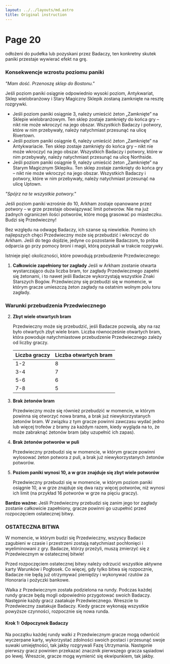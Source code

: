 ```yaml
---
layout: ../../layouts/md.astro
title: Original instruction
---
```


# Page 20

odłożeni do pudełka lub pozyskani przez Badaczy, ten konkretny skutek paniki przestaje wywierać efekt na grę.

### Konsekwencje wzrostu poziomu paniki

_"Mam dość. Przenoszę sklep do Bostonu."_

Jeśli poziom paniki osiągnie odpowiednio wysoki poziom, Antykwariat, Sklep wielobranżowy i Stary Magiczny Sklepik zostaną zamknięte na resztę rozgrywki.

- Jeśli poziom paniki osiągnie 3, należy umieścić żeton „Zamknięte” na Sklepie wielobranżowym. Ten sklep zostaje zamknięty do końca gry – nikt nie może wkroczyć na jego obszar. Wszystkich Badaczy i potwory, które w nim przebywały, należy natychmiast przesunąć na ulicę Rivertown.
- Jeśli poziom paniki osiągnie 6, należy umieścić żeton „Zamknięte” na Antykwariacie. Ten sklep zostaje zamknięty do końca gry – nikt nie może wkroczyć na jego obszar. Wszystkich Badaczy i potwory, które w nim przebywały, należy natychmiast przesunąć na ulicę Northside.
- Jeśli poziom paniki osiągnie 9, należy umieścić żeton „Zamknięte” na Starym Magicznym Sklepiku. Ten sklep zostaje zamknięty do końca gry – nikt nie może wkroczyć na jego obszar. Wszystkich Badaczy i potwory, które w nim przebywały, należy natychmiast przesunąć na ulicę Uptown.

_"Spójrz na te wszystkie potwory."_

Jeśli poziom paniki wzrośnie do 10, Arkham zostaje opanowane przez potwory – w grze przestaje obowiązywać limit potworów. Nie ma już żadnych ograniczeń ilości potworów, które mogą grasować po miasteczku. Budzi się Przedwieczny!

Bez względu na odwagę Badaczy, ich szanse są niewielkie. Pomimo ich najlepszych chęci Przedwieczny może się przebudzić i wkroczyć do Arkham. Jeśli do tego dojdzie, jedyne co pozostanie Badaczom, to próba odparcia go przy pomocy broni i magii, którą pozyskali w trakcie rozgrywki.

Istnieje pięć okoliczności, które powodują przebudzenie Przedwiecznego:

1. **Całkowicie zapełniony tor zagłady**
   Jeśli w Arkham zostanie otwarta wystarczająco duża liczba bram, tor zagłady Przedwiecznego zapełni się żetonami, i to nawet jeśli Badacze wykorzystają wszystkie Znaki Starszych Bogów. Przedwieczny się przebudzi się w momencie, w którym gracze umieszczą żeton zagłady na ostatnim wolnym polu toru zagłady.

### Warunki przebudzenia Przedwiecznego

2. **Zbyt wiele otwartych bram**

   Przedwieczny może się przebudzić, jeśli Badacze pozwolą, aby na raz było otwartych zbyt wiele bram. Liczba równocześnie otwartych bram, która powoduje natychmiastowe przebudzenie Przedwiecznego zależy od liczby graczy.

   | Liczba graczy | Liczba otwartych bram |
   | ------------- | --------------------- |
   | 1-2           | 8                     |
   | 3-4           | 7                     |
   | 5-6           | 6                     |
   | 7-8           | 5                     |

3. **Brak żetonów bram**

   Przedwieczny może się również przebudzić w momencie, w którym powinna się otworzyć nowa brama, a brak już niewykorzystanych żetonów bram. W związku z tym gracze powinni zawczasu wydać jedno lub więcej trofeów z bramy za każdym razem, kiedy wygląda na to, że może zabraknąć żetonów bram (aby uzupełnić ich zapas).

4. **Brak żetonów potworów w puli**

   Przedwieczny przebudzi się w momencie, w którym gracze powinni wylosować żeton potwora z puli, a brak już niewykorzystanych żetonów potworów.

5. **Poziom paniki wynosi 10, a w grze znajduje się zbyt wiele potworów**

   Przedwieczny przebudzi się w momencie, w którym poziom paniki osiągnie 10, a w grze znajduje się dwa razy więcej potworów, niż wynosi ich limit (na przykład 16 potworów w grze na pięciu graczy).

**Bardzo ważne:** Jeśli Przedwieczny przebudzi się zanim jego tor zagłady zostanie całkowicie zapełniony, gracze powinni go uzupełnić przed rozpoczęciem ostatecznej bitwy.

### OSTATECZNA BITWA

W momencie, w którym budzi się Przedwieczny, wszyscy Badacze zagubieni w czasie i przestrzeni zostają natychmiast pochłonięci i wyeliminowani z gry. Badacze, którzy przeżyli, muszą zmierzyć się z Przedwiecznym w ostatecznej bitwie!

Przed rozpoczęciem ostatecznej bitwy należy odrzucić wszystkie aktywne karty Warunków i Pogłosek. Co więcej, gdy tylko bitwa się rozpocznie, Badacze nie będą już otrzymywać pieniędzy i wykonywać rzutów za Honoraria i pożyczki bankowe.

Walka z Przedwiecznym została podzielona na rundy. Podczas każdej rundy gracze będą mogli odpowiednio przygotować swoich Badaczy. Następnie każdy gracz zaatakuje Przedwiecznego. Wreszcie to Przedwieczny zaatakuje Badaczy. Kiedy gracze wykonają wszystkie powyższe czynności, rozpocznie się nowa runda.

#### Krok 1: Odpoczynek Badaczy

Na początku każdej rundy walki z Przedwiecznym gracze mogą odwrócić wyczerpane karty, wykorzystać zdolności swoich postaci i przesunąć swoje suwaki umiejętności, tak jakby rozgrywali Fazę Utrzymania. Następnie pierwszy gracz powinien przekazać znacznik pierwszego gracza sąsiadowi po lewej. Wreszcie, gracze mogą wymienić się ekwipunkiem, tak jakby.
